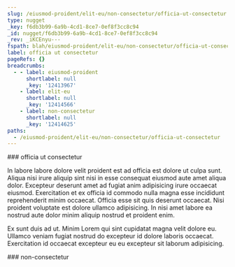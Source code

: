 ```yaml
---
slug: /eiusmod-proident/elit-eu/non-consectetur/officia-ut-consectetur
type: nugget
_key: f6db3b99-6a9b-4cd1-8ce7-0ef8f3cc8c94
_id: nugget/f6db3b99-6a9b-4cd1-8ce7-0ef8f3cc8c94
_rev: _iKCEnyu---
fspath: blah/eiusmod-proident/elit-eu/non-consectetur/officia-ut-consectetur.md
label: officia ut consectetur
pageRefs: {}
breadcrumbs:
  - - label: eiusmod-proident
      shortlabel: null
      _key: '12413967'
    - label: elit-eu
      shortlabel: null
      _key: '12414566'
    - label: non-consectetur
      shortlabel: null
      _key: '12414625'
paths:
  - /eiusmod-proident/elit-eu/non-consectetur/officia-ut-consectetur
---
```


<NuggetArea>
<Nugget slug="/eiusmod-proident/elit-eu/non-consectetur/officia-ut-consectetur" type="nugget" _key="f6db3b99-6a9b-4cd1-8ce7-0ef8f3cc8c94" _id="nugget/f6db3b99-6a9b-4cd1-8ce7-0ef8f3cc8c94" _rev="_iKCEnyu---" fspath="blah/eiusmod-proident/elit-eu/non-consectetur/officia-ut-consectetur.md" label="officia ut consectetur" paths="/eiusmod-proident/elit-eu/non-consectetur/officia-ut-consectetur">
<NuggetBody>
### officia ut consectetur

In labore labore dolore velit proident est ad officia est dolore ut culpa sunt. Aliqua nisi irure aliquip sint nisi in esse consequat eiusmod aute amet aliqua dolor. Excepteur deserunt amet ad fugiat anim adipisicing irure occaecat eiusmod. Exercitation et ex officia id commodo nulla magna esse incididunt reprehenderit minim occaecat. Officia esse sit quis deserunt occaecat. Nisi proident voluptate est dolore ullamco adipisicing. In nisi amet labore ea nostrud aute dolor minim aliquip nostrud et proident enim.

Ex sunt duis ad ut. Minim Lorem qui sint cupidatat magna velit dolore eu. Ullamco veniam fugiat nostrud do excepteur id dolore laboris occaecat. Exercitation id occaecat excepteur eu eu excepteur sit laborum adipisicing.

</NuggetBody>
<Breadcrumbs>
<Crumbs>
<Crumb _key="12413967" label="eiusmod-proident" /><Crumb _key="12414566" label="elit-eu" /><Crumb _key="12414625" label="non-consectetur" />
</Crumbs>
</Breadcrumbs>
</Nugget>

<NuggetsInbound>
</NuggetsInbound>
<NuggetsOutbound>
</NuggetsOutbound>
</NuggetArea>
<PassagesInbound>
<Passage direction="inbound" type="passage" _key="12414625" _id="passage/12414625" _rev="_iKCEnyq---" label="non-consectetur" passage="non-consectetur" fspath="blah/eiusmod-proident/elit-eu/non-consectetur" paths="/eiusmod-proident/elit-eu/non-consectetur" slug="/eiusmod-proident/elit-eu/non-consectetur">
<NuggetBody>
### non-consectetur

</NuggetBody>
<Breadcrumbs>
<Crumbs>
<Crumb _key="12413967" label="eiusmod-proident" /><Crumb _key="12414566" label="elit-eu" />
</Crumbs>
</Breadcrumbs>
</Passage>

</PassagesInbound>
<PassagesOutbound>
</PassagesOutbound>